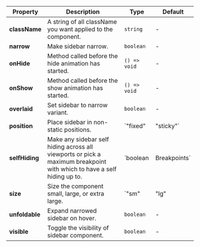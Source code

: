 | Property | Description | Type | Default |
| --- | --- | --- | --- |
| **className** | A string of all className you want applied to the component. | `string` | - |
| **narrow** | Make sidebar narrow. | `boolean` | - |
| **onHide** | Method called before the hide animation has started. | `() => void` | - |
| **onShow** | Method called before the show animation has started. | `() => void` | - |
| **overlaid** | Set sidebar to narrow variant. | `boolean` | - |
| **position** | Place sidebar in non-static positions. | `"fixed" | "sticky"` | - |
| **selfHiding** | Make any sidebar self hiding across all viewports or pick a maximum breakpoint with which to have a self hiding up to. | `boolean | Breakpoints` | - |
| **size** | Size the component small, large, or extra large. | `"sm" | "lg" | "xl"` | - |
| **unfoldable** | Expand narrowed sidebar on hover. | `boolean` | - |
| **visible** | Toggle the visibility of sidebar component. | `boolean` | - |

